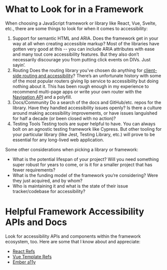 # What to Look for in a Framework

When choosing a JavaScript framework or library like React, Vue, Svelte, etc., there are some things to look for when it comes to accessibility:

1. Support for semantic HTML and ARIA.
    Does the framework get in your way at all when creating accessible markup? Most of the libraries have gotten very good at this -- you can include ARIA attributes with ease and many tout core accessibility features. But they also don’t necessarily discourage you from putting click events on DIVs. Just sayin’.
2. Routing
    Does the routing library you’ve chosen do anything for [client-side routing and accessibility](/topics/a11y-in-js-apps/client-side-routing)? There’s an unfortunate history with some of the most popular routers giving lip service to accessibility but doing nothing about it. This has been rough enough in my experience to recommend multi-page apps or write your own router with the [Navigation API](https://developer.chrome.com/docs/web-platform/navigation-api) and a polyfill.
3. Docs/Community
    Do a search of the docs and GitHub/etc. repos for the library. Have they handled accessibility issues openly? Is there a culture around making accessibility improvements, or have issues languished for half a decade (or been closed with no action)?
4. Testing Tools
    Testing tools are super helpful to have. You can always bolt on an agnostic testing framework like Cypress. But other tooling for your particular library (like Jest, Testing Library, etc.) will prove to be essential for any long-lived web application.

Some other considerations when picking a library or framework:

- What is the potential lifespan of your project? Will you need something super robust for years to come, or is it for a smaller project that has fewer requirements?
- What is the funding model of the framework you’re considering? Were they just acquired, and by whom?
- Who is maintaining it and what is the state of their issue tracker/codebase for accessibility?

# Helpful Framework Accessibility APIs and Docs

Look for accessibility APIs and components within the framework ecosystem, too. Here are some that I know about and appreciate:

- [React Refs](https://react.dev/learn/referencing-values-with-refs)
- [Vue Template Refs](https://vuejs.org/guide/essentials/template-refs)
- [Ember a11y](https://guides.emberjs.com/release/accessibility/)
